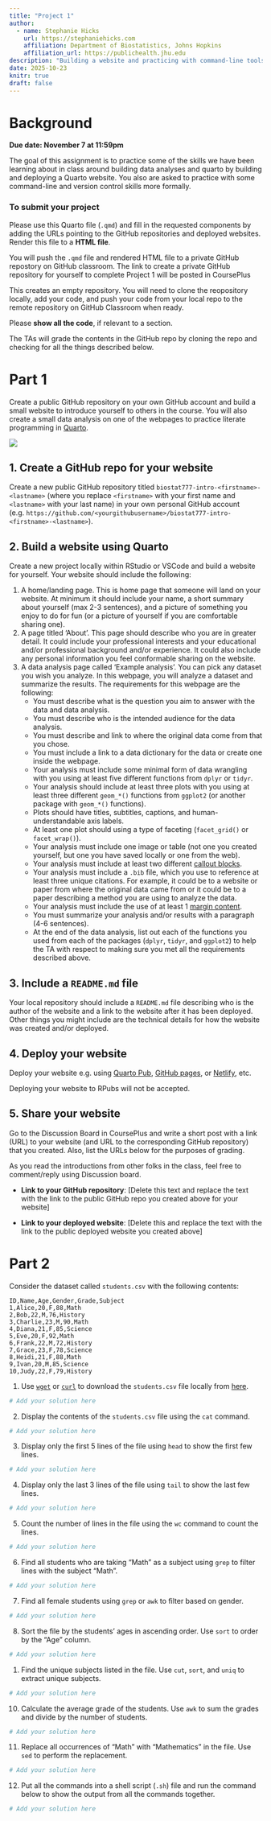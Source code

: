```yaml
---
title: "Project 1"
author: 
  - name: Stephanie Hicks
    url: https://stephaniehicks.com
    affiliation: Department of Biostatistics, Johns Hopkins
    affiliation_url: https://publichealth.jhu.edu
description: "Building a website and practicing with command-line tools"
date: 2025-10-23
knitr: true
draft: false
---
```



# Background


**Due date: November 7 at 11:59pm**

The goal of this assignment is to practice some of the skills we have been learning about in class around building data analyses and quarto by building and deploying a Quarto website. You also are asked to practice with some command-line and version control skills more formally. 

### To submit your project 

Please use this Quarto file (`.qmd`) and fill in the requested components by adding the URLs pointing to the GitHub repositories and deployed websites. Render this file to a **HTML file**. 

You will push the `.qmd` file and rendered HTML file to a private GitHub repostory on GitHub classroom. The link to create a private GitHub repository for yourself to complete Project 1 will be posted in CoursePlus 

::: {.callout-note}

This creates an empty repository. You will need to clone the reopository locally, add your code, and push your code from your local repo to the remote repository on GitHub Classroom when ready. 

Please **show all the code**, if relevant to a section.

:::

The TAs will grade the contents in the GitHub repo by cloning the repo and checking for all the things described below. 

# Part 1

Create a public GitHub repository on your own GitHub account and build a small website to introduce yourself to others in the course. You will also create a small data analysis on one of the webpages to practice literate programming in [Quarto](https://quarto.org). 

![](../../images/quarto_schematic.png)

## 1. Create a GitHub repo for your website

Create a new public GitHub repository titled `biostat777-intro-<firstname>-<lastname>` (where you replace `<firstname>` with your first name and `<lastname>` with your last name) in your own personal GitHub account (e.g. `https://github.com/<yourgithubusername>/biostat777-intro-<firstname>-<lastname>`).

## 2. Build a website using Quarto

Create a new project locally within RStudio or VSCode and build a website for yourself. Your website should include the following: 

1. A home/landing page. This is home page that someone will land on your website. At minimum it should include your name, a short summary about yourself (max 2-3 sentences), and a picture of something you enjoy to do for fun (or a picture of yourself if you are comfortable sharing one). 
2. A page titled 'About'. This page should describe who you are in greater detail. It could include your professional interests and your educational and/or professional background and/or experience. It could also include any personal information you feel conformable sharing on the website. 
3. A data analysis page called 'Example analysis'. You can pick any dataset you wish you analyze. In this webpage, you will analyze a dataset and summarize the results. The requirements for this webpage are the following: 
    - You must describe what is the question you aim to answer with the data and data analysis. 
    - You must describe who is the intended audience for the data analysis. 
    - You must describe and link to where the original data come from that you chose. 
    - You must include a link to a data dictionary for the data or create one inside the webpage. 
    - Your analysis must include some minimal form of data wrangling with you using at least five different functions from `dplyr` or `tidyr`. 
    - Your analysis should include at least three plots with you using at least three different `geom_*()` functions from `ggplot2` (or another package with `geom_*()` functions). 
    - Plots should have titles, subtitles, captions, and human-understandable axis labels. 
    - At least one plot should using a type of faceting (`facet_grid()` or `facet_wrap()`). 
    - Your analysis must include one image or table (not one you created yourself, but one you have saved locally or one from the web). 
    - Your analysis must include at least two different [callout blocks](https://quarto.org/docs/authoring/callouts.html).
    - Your analysis must include a `.bib` file, which you use to reference at least three unique citations. For example, it could be to a website or paper from where the original data came from or it could be to a paper describing a method you are using to analyze the data. 
    - Your analysis must include the use of at least 1 [margin content](https://quarto.org/docs/authoring/article-layout.html#margin-content). 
    - You must summarize your analysis and/or results with a paragraph (4-6 sentences).
    - At the end of the data analysis, list out each of the functions you used from each of the packages (`dplyr`, `tidyr`, and `ggplot2`) to help the TA with respect to making sure you met all the requirements described above. 

## 3. Include a `README.md` file

Your local repository should include a `README.md` file describing who is the author of the website and a link to the website after it has been deployed. Other things you might include are the technical details for how the website was created and/or deployed. 

## 4. Deploy your website

Deploy your website e.g. using [Quarto Pub](https://quarto.org/docs/publishing/quarto-pub.html), [GitHub pages](https://quarto.org/docs/publishing/github-pages.html), or [Netlify](https://quarto.org/docs/publishing/netlify.html), etc. 

::: {.callout-note}

Deploying your website to RPubs will not be accepted.

:::

## 5. Share your website

Go to the Discussion Board in CoursePlus and write a short post with a link (URL) to your website (and URL to the corresponding GitHub repository) that you created. Also, list the URLs below for the purposes of grading. 

As you read the introductions from other folks in the class, feel free to comment/reply using Discussion board.

- **Link to your GitHub repository**: [Delete this text and replace the text with the link to the public GitHub repo you created above for your website]

- **Link to your deployed website**: [Delete this and replace the text with the link to the public deployed website you created above]

# Part 2

Consider the dataset called `students.csv` with the following contents: 

```
ID,Name,Age,Gender,Grade,Subject
1,Alice,20,F,88,Math
2,Bob,22,M,76,History
3,Charlie,23,M,90,Math
4,Diana,21,F,85,Science
5,Eve,20,F,92,Math
6,Frank,22,M,72,History
7,Grace,23,F,78,Science
8,Heidi,21,F,88,Math
9,Ivan,20,M,85,Science
10,Judy,22,F,79,History
```

1. Use [`wget`](https://www.gnu.org/software/wget) or [`curl`](https://curl.se/docs/tutorial.html) to download the `students.csv` file locally from [here](https://github.com/stephaniehicks/jhustatprogramming2025/blob/main/projects/01-project/students.csv).

``` bash
# Add your solution here


```

2. Display the contents of the `students.csv` file using the `cat` command.

```bash
# Add your solution here


```

3. Display only the first 5 lines of the file using `head` to show the first few lines. 

```bash
# Add your solution here


```

4. Display only the last 3 lines of the file using `tail` to show the last few lines.

```bash
# Add your solution here


```

5. Count the number of lines in the file using the `wc` command to count the lines.

```bash
# Add your solution here


```

6. Find all students who are taking "Math" as a subject using `grep` to filter lines with the subject "Math".

```bash
# Add your solution here


```

7. Find all female students using `grep` or `awk` to filter based on gender.
```bash
# Add your solution here


```

8. Sort the file by the students' ages in ascending order. Use `sort` to order by the "Age" column.

```bash
# Add your solution here


```

1. Find the unique subjects listed in the file. Use `cut`, `sort`, and `uniq` to extract unique subjects.

```bash
# Add your solution here

```

10. Calculate the average grade of the students. Use `awk` to sum the grades and divide by the number of students.

```bash
# Add your solution here

```

11. Replace all occurrences of "Math" with "Mathematics" in the file. Use `sed` to perform the replacement.


```bash
# Add your solution here

```

12. Put all the commands into a shell script (`.sh`) file and run the command below to show the output from all the commands together. 

```bash
# Add your solution here 


```

